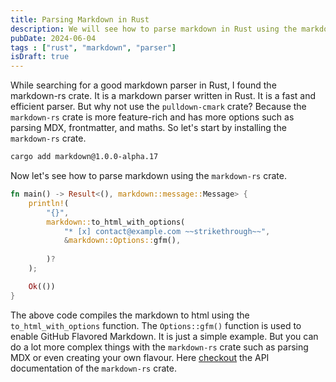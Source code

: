 ```yaml
---
title: Parsing Markdown in Rust
description: We will see how to parse markdown in Rust using the markdown-rs crate.
pubDate: 2024-06-04
tags : ["rust", "markdown", "parser"]
isDraft: true
---
```

While searching for a good markdown parser in Rust, I found the markdown-rs crate. It is a markdown parser written in Rust. It is a fast and efficient parser.
But why not use the `pulldown-cmark` crate? Because the `markdown-rs` crate is more feature-rich and has more options such as parsing MDX, frontmatter, and maths.
So let's start by installing the `markdown-rs` crate.
```sh
cargo add markdown@1.0.0-alpha.17
```
Now let's see how to parse markdown using the `markdown-rs` crate.
```rust
fn main() -> Result<(), markdown::message::Message> {
    println!(
        "{}",
        markdown::to_html_with_options(
            "* [x] contact@example.com ~~strikethrough~~",
            &markdown::Options::gfm(),
            
        )?
    );

    Ok(())
}
```
The above code compiles the markdown to html using the `to_html_with_options` function. The `Options::gfm()` function is used to enable GitHub Flavored Markdown.
It is just a simple example. But you can do a lot more complex things with the `markdown-rs` crate such as parsing MDX or even creating your own flavour. Here [checkout](https://docs.rs/markdown/1.0.0-alpha.17/markdown/struct.Options.html) the API documentation of the `markdown-rs` crate.

